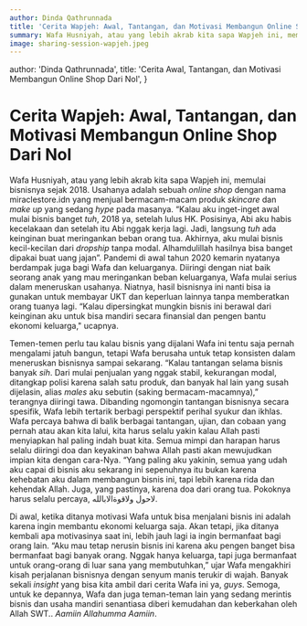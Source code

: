 ```yaml
---
author: Dinda Qathrunnada
title: 'Cerita Wapjeh: Awal, Tantangan, dan Motivasi Membangun Online Shop Dari Nol'
summary: Wafa Husniyah, atau yang lebih akrab kita sapa Wapjeh ini, memulai bisnisnya sejak 2018. Usahanya adalah sebuah online shop dengan nama miraclestore.idn yang menjual bermacam-macam produk skincare dan make up yang sedang hype pada masanya.
image: sharing-session-wapjeh.jpeg
---
```



  author: 'Dinda Qathrunnada',
  title: 'Cerita Awal, Tantangan, dan Motivasi Membangun Online Shop Dari Nol',
}

# Cerita Wapjeh: Awal, Tantangan, dan Motivasi Membangun Online Shop Dari Nol

Wafa Husniyah, atau yang lebih akrab kita sapa Wapjeh ini, memulai bisnisnya sejak 2018. Usahanya adalah sebuah _online shop_ dengan nama miraclestore.idn yang menjual bermacam-macam produk _skincare_ dan _make up_ yang sedang _hype_ pada masanya. “Kalau aku inget-inget awal mulai bisnis banget _tuh_, 2018 ya, setelah lulus HK. Posisinya, Abi aku habis kecelakaan dan setelah itu Abi nggak kerja lagi. Jadi, langsung _tuh_ ada keinginan buat meringankan beban orang tua. Akhirnya, aku mulai bisnis kecil-kecilan dari _dropship_ tanpa modal. Alhamdulillah hasilnya bisa banget dipakai buat uang jajan”. Pandemi di awal tahun 2020 kemarin nyatanya berdampak juga bagi Wafa dan keluarganya. Diiringi dengan niat baik seorang anak yang mau meringankan beban keluarganya, Wafa mulai serius dalam meneruskan usahanya. Niatnya, hasil bisnisnya ini nanti bisa ia gunakan untuk membayar UKT dan keperluan lainnya tanpa memberatkan orang tuanya lagi. “Kalau dipersingkat mungkin bisnis ini berawal dari keinginan aku untuk bisa mandiri secara finansial dan pengen bantu ekonomi keluarga," ucapnya.

Temen-temen perlu tau kalau bisnis yang dijalani Wafa ini tentu saja pernah mengalami jatuh bangun, tetapi Wafa berusaha untuk tetap konsisten dalam meneruskan bisnisnya sampai sekarang. “Kalau tantangan selama bisnis banyak _sih_. Dari mulai penjualan yang nggak stabil, kekurangan modal, ditangkap polisi karena salah satu produk, dan banyak hal lain yang susah dijelasin, alias _males_ aku sebutin (saking bermacam-macamnya),” terangnya diiringi tawa. Dibanding ngomongin tantangan bisnisnya secara spesifik, Wafa lebih tertarik berbagi perspektif perihal syukur dan ikhlas. Wafa percaya bahwa di balik berbagai tantangan, ujian, dan cobaan yang pernah atau akan kita lalui, kita harus selalu yakin kalau Allah pasti menyiapkan hal paling indah buat kita. Semua mimpi dan harapan harus selalu diiringi doa dan keyakinan bahwa Allah pasti akan mewujudkan impian kita dengan cara-Nya. “Yang paling aku yakinin, semua yang udah aku capai di bisnis aku sekarang ini sepenuhnya itu bukan karena kehebatan aku dalam membangun bisnis ini, tapi lebih karena rida dan kehendak Allah. Juga, yang pastinya, karena doa dari orang tua. Pokoknya harus selalu percaya, <span>لاحول ولاقوةالابالله</span>.

Di awal, ketika ditanya motivasi Wafa untuk bisa menjalani bisnis ini adalah karena ingin membantu ekonomi keluarga saja. Akan tetapi, jika ditanya kembali apa motivasinya saat ini, lebih jauh lagi ia ingin bermanfaat bagi orang lain. “Aku mau tetap nerusin bisnis ini karena aku pengen banget bisa bermanfaat bagi banyak orang. Nggak hanya keluarga, tapi juga bermanfaat untuk orang-orang di luar sana yang membutuhkan,” ujar Wafa mengakhiri kisah perjalanan bisnisnya dengan senyum manis terukir di wajah. Banyak sekali _insight_ yang bisa kita ambil dari cerita Wafa ini ya, _guys_. Semoga, untuk ke depannya, Wafa dan juga teman-teman lain yang sedang merintis bisnis dan usaha mandiri senantiasa diberi kemudahan dan keberkahan oleh Allah SWT.. _Aamiin Allahumma Aamiin_.

